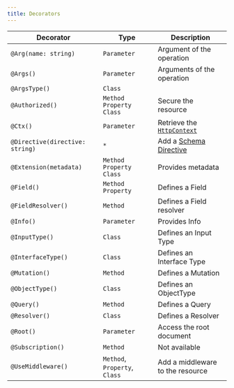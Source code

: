 ```yaml
---
title: Decorators
---
```


| Decorator                       | Type                          | Description                                                                                       |
| ------------------------------- | ----------------------------- | ------------------------------------------------------------------------------------------------- |
| `@Arg(name: string)`            | `Parameter`                   | Argument of the operation                                                                         |
| `@Args()`                       | `Parameter`                   | Arguments of the operation                                                                        |
| `@ArgsType()`                   | `Class`                       |                                                                                                   |
| `@Authorized()`                 | `Method` `Property` `Class`   | Secure the resource                                                                               |
| `@Ctx()`                        | `Parameter`                   | Retrieve the [`HttpContext`](https://docs.adonisjs.com/guides/concepts/http-context#http-context) |
| `@Directive(directive: string)` | `*`                           | Add a [Schema Directive](https://the-guild.dev/graphql/tools/docs/schema-directives)              |
| `@Extension(metadata)`          | `Method` `Property` `Class`   | Provides metadata                                                                                 |
| `@Field()`                      | `Method` `Property`           | Defines a Field                                                                                   |
| `@FieldResolver()`              | `Method`                      | Defines a Field resolver                                                                          |
| `@Info()`                       | `Parameter`                   | Provides Info                                                                                     |
| `@InputType()`                  | `Class`                       | Defines an Input Type                                                                             |
| `@InterfaceType()`              | `Class`                       | Defines an Interface Type                                                                         |
| `@Mutation()`                   | `Method`                      | Defines a Mutation                                                                                |
| `@ObjectType()`                 | `Class`                       | Defines an ObjectType                                                                             |
| `@Query()`                      | `Method`                      | Defines a Query                                                                                   |
| `@Resolver()`                   | `Class`                       | Defines a Resolver                                                                                |
| `@Root()`                       | `Parameter`                   | Access the root document                                                                          |
| `@Subscription()`               | `Method`                      | Not available                                                                                     |
| `@UseMiddleware()`              | `Method`, `Property`, `Class` | Add a middleware to the resource                                                                  |
